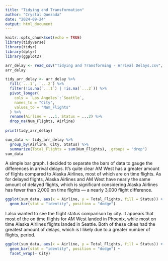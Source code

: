 ```yaml
---
title: "Tidying and Transformation"
author: "Crystal Quezada"
date: "2024-09-24"
output: html_document
---
```


```r
knitr::opts_chunk$set(echo = TRUE)
library(tidyverse)
library(tidyr)
library(dplyr)
library(ggplot2)
```


```r
arr_delay <- read_csv("Tidying and Transforming - Arrival Delays.csv", show_col_types = FALSE)
arr_delay
```


```r
tidy_arr_delay <- arr_delay %>% 
  fill(`...1`, `...2`) %>% 
  filter(!is.na(`...1`) | !is.na(`...2`)) %>%
  pivot_longer(
    cols = `Los Angeles`:`Seattle`,
    names_to = "City",
    values_to = "Num_Flights"
  ) %>%
  rename(Airline = ...1, Status = ...2) %>% 
  drop_na(Num_Flights, Airline)
  
print(tidy_arr_delay)
```

```r
sum_data <- tidy_arr_delay %>%
  group_by(Airline, City, Status) %>%
  summarize(Total_Flights = sum(Num_Flights), .groups = "drop")
sum_data
```

A simple bar graph. I decided to separate the bars of data to gauge the differences in arrival delays. It's quite clear AM West has a greater amount of flights compared to Alaska Airlines, most of which are on time flights. As for delayed flights, Alaska Airlines and AM West have nearly the same amount of delayed flights, which is significant considering Alaska Airlines has fewer than 2,000 on time flights — a nearly 3,000 flight difference.

```r
ggplot(sum_data, aes(x = Airline, y = Total_Flights, fill = Status)) +
  geom_bar(stat = "identity", position = "dodge")
```

I also wanted to see the flight status comparison by city. It appears that most of the on time flights for AM West landed in Phoenix, while most on time Alaska Airlines flights landed in Seattle. Both of these cities had the greatest amount of delays, which is l likely due to a greater number of flights, period.

```r
ggplot(sum_data, aes(x = Airline, y = Total_Flights, fill = Status)) +
  geom_bar(stat = "identity", position = "dodge") +
  facet_wrap(~ City)
```



